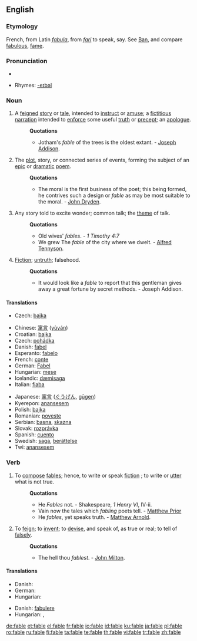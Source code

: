{{wikipedia}}
==English==

===Etymology===
French, from Latin ''[[fabula]]'', from ''[[fari]]'' to speak, say. See [[Ban]], and compare [[fabulous]], [[fame]].

===Pronunciation===
*{{audio|en-us-fable.ogg|Audio (US)}}

*Rhymes: [[Rhymes:English:-eɪbəl|-eɪbəl]]

===Noun===
{{en-noun}}

# A [[feigned]] [[story]] or [[tale]], intended to [[instruct]] or [[amuse]]; a [[fictitious]] [[narration]] intended to [[enforce]] some useful [[truth]] or [[precept]]; an [[apologue]]. 
#:'''Quotations'''
#:*Jotham's ''fable'' of the trees is the oldest extant. - [[w:Joseph Addison|Joseph Addison]].
# The [[plot]], story, or connected series of events, forming the subject of an [[epic]] or [[dramatic]] [[poem]]. 
#:'''Quotations'''
#:*The moral is the first business of the poet; this being formed, he contrives such a design or ''fable'' as may be most suitable to the moral. - [[w:John Dryden|John Dryden]].
# Any story told to excite wonder; common talk; the [[theme]] of talk.
#:'''Quotations'''
#:*Old wives' ''fables''. - ''1 Timothy 4:7''
#:*We grew The ''fable'' of the city where we dwelt. - [[w:Alfred Tennyson, 1st Baron Tennyson|Alfred Tennyson]].
# [[Fiction]]; [[untruth]]; falsehood.
#:'''Quotations'''
#:*It would look like a ''fable'' to report that this gentleman gives away a great fortune by secret methods. - Joseph Addison.

====Translations====
{{trans-top|story or tale intended to instruct, to amuse, to enforce some useful truth or precept}}
* Czech: [[bajka]] {{f}}
{{trans-mid}}
{{trans-bottom}}

{{checktrans-top}}
* Chinese: [[寓言]] ([[yùyán]])
* Croatian: [[bajka]]
* Czech: [[pohádka]]
* Danish: [[fabel]]
* Esperanto: [[fabelo]]
* French: [[conte]] {{m}}
* German: [[Fabel]] {{f}}
* Hungarian: [[mese]]
* Icelandic: [[dæmisaga]] {{f}}
* Italian: [[fiaba]] {{m}}
{{trans-mid}}
* Japanese: [[寓言]] ([[ぐうげん]], [[gūgen]])
* Kyerepon: [[anansesem]]
* Polish: [[bajka]]
* Romanian: [[poveste]]
* Serbian: [[basna]], [[skazna]]
* Slovak: [[rozprávka]]
* Spanish: [[cuento]] {{m}}
* Swedish: [[saga]], [[berättelse]]
* Twi: [[anansesem]]
{{trans-bottom}}

===Verb===
{{en-verb|fabl|ing}}

# {{intransitive}} To [[compose]] [[fables]]; hence, to write or speak [[fiction]] ; to write or [[utter]] what is not true.
#:'''Quotations'''
#:*He ''Fables'' not. - Shakespeare, ''1 Henry VI'', IV-ii.
#:*Vain now the tales which ''fabling'' poets tell. - [[Matthew Prior]]
#:*He ''fables'', yet speaks truth. - [[Matthew Arnold]].
# {{transitive}} To [[feign]]; to [[invent]]; to [[devise]], and speak of, as true or real; to tell of [[falsely]].
#:'''Quotations'''
#:*The hell thou ''fablest''. - [[w:John Milton|John Milton]].

====Translations====
{{trans-top|compose fables}}
* Danish: {{t-|da|fable}}
* German: {{t+|de|fabulieren}}
* Hungarian: {{t|hu|mesél}}
{{trans-mid}}
{{trans-bottom}}

{{trans-top|tell of falsely}}
* Danish: [[fabulere]]
* Hungarian: {{t-|hu|költ}}, {{t|hu|kohol}}
{{trans-mid}}
{{trans-bottom}}

[[de:fable]]
[[et:fable]]
[[el:fable]]
[[fr:fable]]
[[io:fable]]
[[id:fable]]
[[ku:fable]]
[[ja:fable]]
[[pl:fable]]
[[ro:fable]]
[[ru:fable]]
[[fi:fable]]
[[ta:fable]]
[[te:fable]]
[[th:fable]]
[[vi:fable]]
[[tr:fable]]
[[zh:fable]]